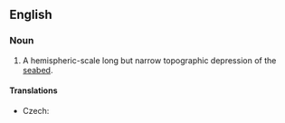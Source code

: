 ==English==
{{wikipedia}}
===Noun===
{{en-noun|head=[[oceanic]] [[trench]]|es}}

# {{context|geology|lang=en}} A hemispheric-scale long but narrow topographic depression of the [[seabed]].

====Translations====
{{trans-top|depression of the sea floor}}
* Czech: {{t|cs|podmořský příkop|m}}
{{trans-mid}}
{{trans-bottom}}
